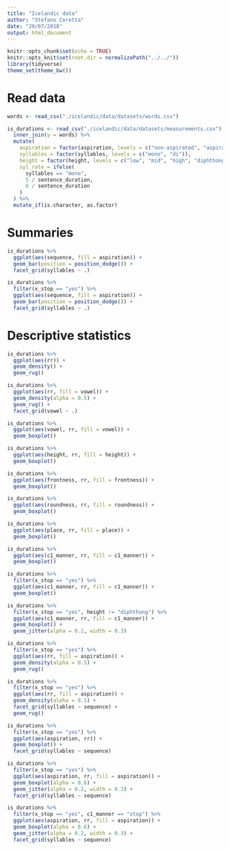```yaml
---
title: "Icelandic data"
author: "Stefano Coretta"
date: "29/07/2018"
output: html_document
---
```


```r
knitr::opts_chunk$set(echo = TRUE)
knitr::opts_knit$set(root.dir = normalizePath("../../"))
library(tidyverse)
theme_set(theme_bw())
```

# Read data

```r
words <- read_csv("./icelandic/data/datasets/words.csv")

is_durations <- read_csv("./icelandic/data/datasets/measurements.csv") %>%
  inner_join(y = words) %>%
  mutate(
    aspiration = factor(aspiration, levels = c("non-aspirated", "aspirated")),
    syllables = factor(syllables, levels = c("mono", "di")),
    height = factor(height, levels = c("low", "mid", "high", "diphthong")),
    syl_rate = ifelse(
      syllables == "mono",
      5 / sentence_duration,
      6 / sentence_duration
    )
  ) %>%
  mutate_if(is.character, as.factor)
```

# Summaries

```r
is_durations %>%
  ggplot(aes(sequence, fill = aspiration)) +
  geom_bar(position = position_dodge()) +
  facet_grid(syllables ~ .)
```

```r
is_durations %>%
  filter(x_stop == "yes") %>%
  ggplot(aes(sequence, fill = aspiration)) +
  geom_bar(position = position_dodge()) +
  facet_grid(syllables ~ .)
```

# Descriptive statistics

```r
is_durations %>%
  ggplot(aes(rr)) +
  geom_density() +
  geom_rug()
```

```r
is_durations %>%
  ggplot(aes(rr, fill = vowel)) +
  geom_density(alpha = 0.5) +
  geom_rug() +
  facet_grid(vowel ~ .)
```

```r
is_durations %>%
  ggplot(aes(vowel, rr, fill = vowel)) +
  geom_boxplot()
```

```r
is_durations %>%
  ggplot(aes(height, rr, fill = height)) +
  geom_boxplot()
```

```r
is_durations %>%
  ggplot(aes(frontness, rr, fill = frontness)) +
  geom_boxplot()
```

```r
is_durations %>%
  ggplot(aes(roundness, rr, fill = roundness)) +
  geom_boxplot()
```

```r
is_durations %>%
  ggplot(aes(place, rr, fill = place)) +
  geom_boxplot()
```

```r
is_durations %>%
  ggplot(aes(c1_manner, rr, fill = c1_manner)) +
  geom_boxplot()
```

```r
is_durations %>%
  filter(x_stop == "yes") %>%
  ggplot(aes(c1_manner, rr, fill = c1_manner)) +
  geom_boxplot()
```

```r
is_durations %>%
  filter(x_stop == "yes", height != "diphthong") %>%
  ggplot(aes(c1_manner, rr, fill = c1_manner)) +
  geom_boxplot() +
  geom_jitter(alpha = 0.2, width = 0.3)
```

```r
is_durations %>%
  filter(x_stop == "yes") %>%
  ggplot(aes(rr, fill = aspiration)) +
  geom_density(alpha = 0.5) +
  geom_rug()
```

```r
is_durations %>%
  filter(x_stop == "yes") %>%
  ggplot(aes(rr, fill = aspiration)) +
  geom_density(alpha = 0.5) +
  facet_grid(syllables ~ sequence) +
  geom_rug()
```

```r
is_durations %>%
  filter(x_stop == "yes") %>%
  ggplot(aes(aspiration, rr)) +
  geom_boxplot() +
  facet_grid(syllables ~ sequence)
```

```r
is_durations %>%
  filter(x_stop == "yes") %>%
  ggplot(aes(aspiration, rr, fill = aspiration)) +
  geom_boxplot(alpha = 0.6) +
  geom_jitter(alpha = 0.2, width = 0.3) +
  facet_grid(syllables ~ sequence)
```

```r
is_durations %>%
  filter(x_stop == "yes", c1_manner == "stop") %>%
  ggplot(aes(aspiration, rr, fill = aspiration)) +
  geom_boxplot(alpha = 0.6) +
  geom_jitter(alpha = 0.2, width = 0.3) +
  facet_grid(syllables ~ sequence)
```

